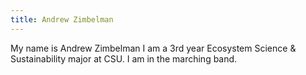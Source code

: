 ```yaml
---
title: Andrew Zimbelman
---
```


My name is Andrew Zimbelman I am a 3rd year Ecosystem Science & Sustainability major at CSU. I am in the marching band.

```         
```
